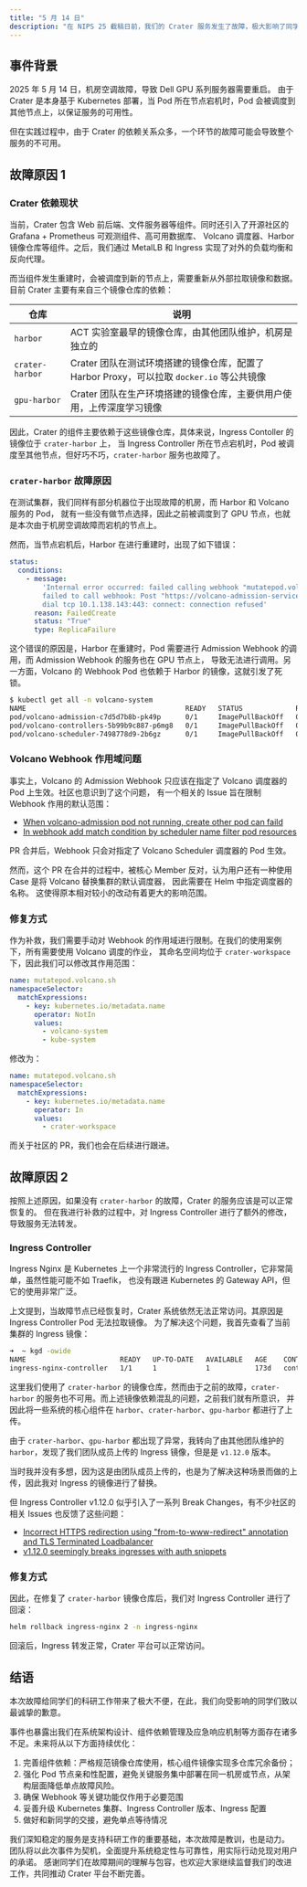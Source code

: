 ```yaml
---
title: "5 月 14 日"
description: "在 NIPS 25 截稿日前，我们的 Crater 服务发生了故障，极大影响了同学们的科研工作。我们在这里对故障进行复盘，并提出改进措施。"
---
```


## 事件背景

2025 年 5 月 14 日，机房空调故障，导致 Dell GPU 系列服务器需要重启。
由于 Crater 是本身基于 Kubernetes 部署，当 Pod 所在节点宕机时，Pod 会被调度到其他节点上，以保证服务的可用性。

但在实践过程中，由于 Crater 的依赖关系众多，一个环节的故障可能会导致整个服务的不可用。

## 故障原因 1

### Crater 依赖现状

当前，Crater 包含 Web 前后端、文件服务器等组件。同时还引入了开源社区的 Grafana + Prometheus 可观测组件、高可用数据库、
Volcano 调度器、Harbor 镜像仓库等组件。之后，我们通过 MetalLB 和 Ingress 实现了对外的负载均衡和反向代理。

<Mermaid
  chart="
graph TD
    A[MetalLB] --> B[Ingress Controller]
    B --> C[Web Frontend]
    B --> D[Web Backend]
    B --> E[File Server]
    B --> F[Grafana Proxy]
    B --> G[Harbor Endpoint]
"
/>

而当组件发生重建时，会被调度到新的节点上，需要重新从外部拉取镜像和数据。目前 Crater 主要有来自三个镜像仓库的依赖：

| 仓库            | 说明                                                                                      |
| --------------- | ----------------------------------------------------------------------------------------- |
| `harbor`        | ACT 实验室最早的镜像仓库，由其他团队维护，机房是独立的                                    |
| `crater-harbor` | Crater 团队在测试环境搭建的镜像仓库，配置了 Harbor Proxy，可以拉取 `docker.io` 等公共镜像 |
| `gpu-harbor`    | Crater 团队在生产环境搭建的镜像仓库，主要供用户使用，上传深度学习镜像                     |

因此，Crater 的组件主要依赖于这些镜像仓库，具体来说，Ingress Contoller 的镜像位于 `crater-harbor` 上，
当 Ingress Controller 所在节点宕机时，Pod 被调度至其他节点，但好巧不巧，`crater-harbor` 服务也故障了。

### `crater-harbor` 故障原因

在测试集群，我们同样有部分机器位于出现故障的机房，而 Harbor 和 Volcano 服务的 Pod，
就有一些没有做节点选择，因此之前被调度到了 GPU 节点，也就是本次由于机房空调故障而宕机的节点上。

然而，当节点宕机后，Harbor 在进行重建时，出现了如下错误：

```yaml
status:
  conditions:
    - message:
        'Internal error occurred: failed calling webhook "mutatepod.volcano.sh":
        failed to call webhook: Post "https://volcano-admission-service.volcano-system.svc:443/pods/mutate?timeout=10s":
        dial tcp 10.1.138.143:443: connect: connection refused'
      reason: FailedCreate
      status: "True"
      type: ReplicaFailure
```

这个错误的原因是，Harbor 在重建时，Pod 需要进行 Admission Webhook 的调用，而 Admission Webhook 的服务也在 GPU 节点上，
导致无法进行调用。另一方面，Volcano 的 Webhook Pod 也依赖于 Harbor 的镜像，这就引发了死锁。

```bash
$ kubectl get all -n volcano-system
NAME                                       READY   STATUS             RESTARTS   AGE
pod/volcano-admission-c7d5d7b8b-pk49p      0/1     ImagePullBackOff   0          44m
pod/volcano-controllers-5b99b9c887-p6mg8   0/1     ImagePullBackOff   0          44m
pod/volcano-scheduler-7498778d9-2b6gz      0/1     ImagePullBackOff   0          44m
```

### Volcano Webhook 作用域问题

事实上，Volcano 的 Admission Webhook 只应该在指定了 Volcano 调度器的 Pod 上生效。社区也意识到了这个问题，
有一个相关的 Issue 旨在限制 Webhook 作用的默认范围：

<Callout title="参考资料">

- [When volcano-admission pod not running, create other pod can
  faild](https://github.com/volcano-sh/volcano/issues/3734)
- [In webhook add
  match condition by scheduler name filter pod
  resources](https://github.com/volcano-sh/volcano/pull/3748)

</Callout>

PR 合并后，Webhook 只会对指定了 Volcano Scheduler 调度器的 Pod 生效。

然而，这个 PR 在合并的过程中，被核心 Member 反对，认为用户还有一种使用 Case 是将 Volcano 替换集群的默认调度器，
因此需要在 Helm 中指定调度器的名称。
这使得原本相对较小的改动有着更大的影响范围。

### 修复方式

作为补救，我们需要手动对 Webhook 的作用域进行限制。在我们的使用案例下，所有需要使用 Volcano 调度的作业，
其命名空间均位于 `crater-workspace` 下，因此我们可以修改其作用范围：

```yaml
name: mutatepod.volcano.sh
namespaceSelector:
  matchExpressions:
    - key: kubernetes.io/metadata.name
      operator: NotIn
      values:
        - volcano-system
        - kube-system
```

修改为：

```yaml
name: mutatepod.volcano.sh
namespaceSelector:
  matchExpressions:
    - key: kubernetes.io/metadata.name
      operator: In
      values:
        - crater-workspace
```

而关于社区的 PR，我们也会在后续进行跟进。

## 故障原因 2

按照上述原因，如果没有 `crater-harbor` 的故障，Crater 的服务应该是可以正常恢复的。
但在我进行补救的过程中，对 Ingress Controller 进行了额外的修改，导致服务无法转发。

### Ingress Controller

Ingress Nginx 是 Kubernetes 上一个非常流行的 Ingress Controller，它非常简单，虽然性能可能不如 Traefik，
也没有跟进 Kubernetes 的 Gateway API，但它的使用非常广泛。

上文提到，当故障节点已经恢复时，Crater 系统依然无法正常访问。其原因是 Ingress Controller Pod 无法拉取镜像。
为了解决这个问题，我首先查看了当前集群的 Ingress 镜像：

```bash
➜  ~ kgd -owide
NAME                       READY   UP-TO-DATE   AVAILABLE   AGE    CONTAINERS   IMAGES                                                                                                                                                   SELECTOR
ingress-nginx-controller   1/1     1            1           173d   controller   crater-harbor.act.buaa.edu.cn/registry.k8s.io/ingress-nginx/controller:v1.11.3@sha256:d56f135b6462cfc476447cfe564b83a45e8bb7da2774963b00d12161112270b7   app.kubernetes.io/component=controller,app.kubernetes.io/instance=ingress-nginx,app.kubernetes.io/name=ingress-nginx
```

这里我们使用了 `crater-harbor` 的镜像仓库，然而由于之前的故障，`crater-harbor` 的服务也不可用。而上述镜像依赖混乱的问题，之前我们就有所意识，
并因此将一些系统的核心组件在 `harbor`、`crater-harbor`、`gpu-harbor` 都进行了上传。

由于 `crater-harbor`、`gpu-harbor` 都出现了异常，我转向了由其他团队维护的 `harbor`，发现了我们团队成员上传的 Ingress 镜像，但是是 `v1.12.0` 版本。

当时我并没有多想，因为这是由团队成员上传的，也是为了解决这种场景而做的上传，因此我对 Ingress 的镜像进行了替换。

但 Ingress Controller v1.12.0 似乎引入了一系列 Break Changes，有不少社区的相关 Issues 也反馈了这些问题：

<Callout>

- [Incorrect HTTPS redirection using "from-to-www-redirect" annotation and TLS Terminated Loadbalancer](https://github.com/kubernetes/ingress-nginx/issues/12874)
- [v1.12.0 seemingly breaks ingresses with auth snippets](https://github.com/kubernetes/ingress-nginx/issues/12655)

</Callout>

### 修复方式

因此，在修复了 `crater-harbor` 镜像仓库后，我们对 Ingress Controller 进行了回滚：

```bash
helm rollback ingress-nginx 2 -n ingress-nginx
```

回滚后，Ingress 转发正常，Crater 平台可以正常访问。

## 结语

本次故障给同学们的科研工作带来了极大不便，在此，我们向受影响的同学们致以最诚挚的歉意。

事件也暴露出我们在系统架构设计、组件依赖管理及应急响应机制等方面存在诸多不足。未来将从以下方面持续优化：

1. 完善组件依赖：严格规范镜像仓库使用，核心组件镜像实现多仓库冗余备份；
2. 强化 Pod 节点亲和性配置，避免关键服务集中部署在同一机房或节点，从架构层面降低单点故障风险。
3. 确保 Webhook 等关键功能仅作用于必要范围
4. 妥善升级 Kubernetes 集群、Ingress Controller 版本、Ingress 配置
5. 做好和新同学的交接，避免单点等待情况

我们深知稳定的服务是支持科研工作的重要基础，本次故障是教训，也是动力。
团队将以此次事件为契机，全面提升系统稳定性与可靠性，用实际行动兑现对用户的承诺。
感谢同学们在故障期间的理解与包容，也欢迎大家继续监督我们的改进工作，共同推动 Crater 平台不断完善。
